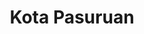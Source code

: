 ---
title: Kota Pasuruan
image: /pasuruan.jpg?url
category: Kota
description: Kota Pasuruan terletak 60 km sebelah tenggara Kota Surabaya, ibu kota provinsi Jawa Timur.
---